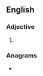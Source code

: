 ==English==

===Adjective===
{{head|en|adjective superlative form}}

# {{en-superlative of|aery}}

===Anagrams===
* {{anagrams|en|seriate}}